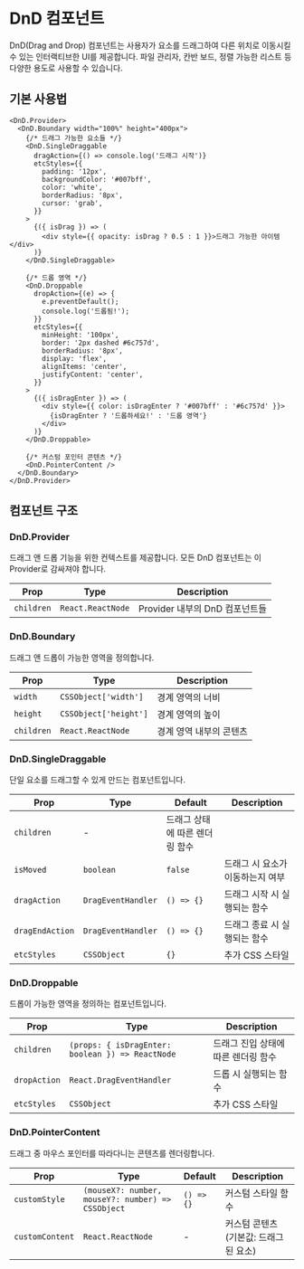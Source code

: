 # DnD 컴포넌트

DnD(Drag and Drop) 컴포넌트는 사용자가 요소를 드래그하여 다른 위치로 이동시킬 수 있는 인터랙티브한 UI를 제공합니다.
파일 관리자, 칸반 보드, 정렬 가능한 리스트 등 다양한 용도로 사용할 수 있습니다.

## 기본 사용법

```tsx
<DnD.Provider>
  <DnD.Boundary width="100%" height="400px">
    {/* 드래그 가능한 요소들 */}
    <DnD.SingleDraggable
      dragAction={() => console.log('드래그 시작')}
      etcStyles={{
        padding: '12px',
        backgroundColor: '#007bff',
        color: 'white',
        borderRadius: '8px',
        cursor: 'grab',
      }}
    >
      {({ isDrag }) => (
        <div style={{ opacity: isDrag ? 0.5 : 1 }}>드래그 가능한 아이템</div>
      )}
    </DnD.SingleDraggable>

    {/* 드롭 영역 */}
    <DnD.Droppable
      dropAction={(e) => {
        e.preventDefault();
        console.log('드롭됨!');
      }}
      etcStyles={{
        minHeight: '100px',
        border: '2px dashed #6c757d',
        borderRadius: '8px',
        display: 'flex',
        alignItems: 'center',
        justifyContent: 'center',
      }}
    >
      {({ isDragEnter }) => (
        <div style={{ color: isDragEnter ? '#007bff' : '#6c757d' }}>
          {isDragEnter ? '드롭하세요!' : '드롭 영역'}
        </div>
      )}
    </DnD.Droppable>

    {/* 커스텀 포인터 콘텐츠 */}
    <DnD.PointerContent />
  </DnD.Boundary>
</DnD.Provider>
```

## 컴포넌트 구조

### DnD.Provider

드래그 앤 드롭 기능을 위한 컨텍스트를 제공합니다. 모든 DnD 컴포넌트는 이 Provider로 감싸져야 합니다.

<table>
  <thead>
    <tr>
      <th>Prop</th>
      <th>Type</th>
      <th>Description</th>
    </tr>
  </thead>
  <tbody>
    <tr>
      <td>
        <code>children</code>
      </td>
      <td>
        <code>React.ReactNode</code>
      </td>
      <td>Provider 내부의 DnD 컴포넌트들</td>
    </tr>
  </tbody>
</table>

### DnD.Boundary

드래그 앤 드롭이 가능한 영역을 정의합니다.

<table>
  <thead>
    <tr>
      <th>Prop</th>
      <th>Type</th>
      <th>Description</th>
    </tr>
  </thead>
  <tbody>
    <tr>
      <td>
        <code>width</code>
      </td>
      <td>
        <code>CSSObject['width']</code>
      </td>
      <td>경계 영역의 너비</td>
    </tr>
    <tr>
      <td>
        <code>height</code>
      </td>
      <td>
        <code>CSSObject['height']</code>
      </td>
      <td>경계 영역의 높이</td>
    </tr>
    <tr>
      <td>
        <code>children</code>
      </td>
      <td>
        <code>React.ReactNode</code>
      </td>
      <td>경계 영역 내부의 콘텐츠</td>
    </tr>
  </tbody>
</table>

### DnD.SingleDraggable

단일 요소를 드래그할 수 있게 만드는 컴포넌트입니다.

<table>
  <thead>
    <tr>
      <th>Prop</th>
      <th>Type</th>
      <th>Default</th>
      <th>Description</th>
    </tr>
  </thead>
  <tbody>
    <tr>
      <td>
        <code>children</code>
      </td>
      <td>-</td>
      <td>드래그 상태에 따른 렌더링 함수</td>
    </tr>
    <tr>
      <td>
        <code>isMoved</code>
      </td>
      <td>
        <code>boolean</code>
      </td>
      <td>
        <code>false</code>
      </td>
      <td>드래그 시 요소가 이동하는지 여부</td>
    </tr>
    <tr>
      <td>
        <code>dragAction</code>
      </td>
      <td>
        <code>DragEventHandler</code>
      </td>
      <td>
        <code>() => &#123;&#125;</code>
      </td>
      <td>드래그 시작 시 실행되는 함수</td>
    </tr>
    <tr>
      <td>
        <code>dragEndAction</code>
      </td>
      <td>
        <code>DragEventHandler</code>
      </td>
      <td>
        <code>() => &#123;&#125;</code>
      </td>
      <td>드래그 종료 시 실행되는 함수</td>
    </tr>
    <tr>
      <td>
        <code>etcStyles</code>
      </td>
      <td>
        <code>CSSObject</code>
      </td>
      <td>
        <code>&#123;&#125;</code>
      </td>
      <td>추가 CSS 스타일</td>
    </tr>
  </tbody>
</table>

### DnD.Droppable

드롭이 가능한 영역을 정의하는 컴포넌트입니다.

<table>
  <thead>
    <tr>
      <th>Prop</th>
      <th>Type</th>
      <th>Description</th>
    </tr>
  </thead>
  <tbody>
    <tr>
      <td>
        <code>children</code>
      </td>
      <td>
        <code>(props: &#123; isDragEnter: boolean &#125;) => ReactNode</code>
      </td>
      <td>드래그 진입 상태에 따른 렌더링 함수</td>
    </tr>
    <tr>
      <td>
        <code>dropAction</code>
      </td>
      <td>
        <code>React.DragEventHandler</code>
      </td>
      <td>드롭 시 실행되는 함수</td>
    </tr>
    <tr>
      <td>
        <code>etcStyles</code>
      </td>
      <td>
        <code>CSSObject</code>
      </td>
      <td>추가 CSS 스타일</td>
    </tr>
  </tbody>
</table>

### DnD.PointerContent

드래그 중 마우스 포인터를 따라다니는 콘텐츠를 렌더링합니다.

<table>
  <thead>
    <tr>
      <th>Prop</th>
      <th>Type</th>
      <th>Default</th>
      <th>Description</th>
    </tr>
  </thead>
  <tbody>
    <tr>
      <td>
        <code>customStyle</code>
      </td>
      <td>
        <code>(mouseX?: number, mouseY?: number) => CSSObject</code>
      </td>
      <td>
        <code>() => &#123;&#125;</code>
      </td>
      <td>커스텀 스타일 함수</td>
    </tr>
    <tr>
      <td>
        <code>customContent</code>
      </td>
      <td>
        <code>React.ReactNode</code>
      </td>
      <td>-</td>
      <td>커스텀 콘텐츠 (기본값: 드래그된 요소)</td>
    </tr>
  </tbody>
</table>
